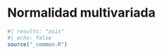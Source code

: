 # Normalidad multivariada {#sec-program-intro .unnumbered}

```r
#| results: "asis"
#| echo: false
source("_common.R")
```
